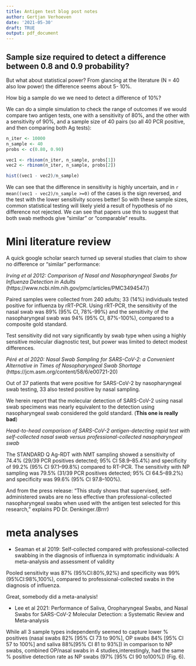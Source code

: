 ```yaml
---
title: Antigen test blog post notes
author: Gertjan Verhoeven
date: '2021-05-30'
draft: TRUE
output: pdf_document
---
```


## Sample size required to detect a difference between 0.8 and 0.9 probability?

But what about statistical power? From glancing at the literature (N = 40 also low power) the difference seems about 5- 10%.

How big a sample do we we need to detect a difference of 10%?

We can do a simple simulation to check the range of outcomes if we would compare two antigen tests, one with a sensitivity of 80%, and the other with a sensitivity of 90%, and a sample size of 40 pairs (so all 40 PCR positive, and then comparing both Ag tests):

```r
n_iter <- 10000
n_sample <- 40
probs <- c(0.80, 0.90)

vec1 <- rbinom(n_iter, n_sample, probs[1])
vec2 <- rbinom(n_iter, n_sample, probs[2])

hist((vec1 - vec2)/n_sample)
```
We can see that the difference in sensitivity is highly uncertain, and in `r mean((vec1 - vec2)/n_sample >=0)` of the cases is the sign reversed, and the test with the lower sensitivity scores better!
So with these sample sizes, common statistical testing will likely yield a result of hypothesis of no difference not rejected.
We can see that papers use this to suggest that both swab methods give "similar" or "comparable" results.

# Mini literature review

A quick google scholar search turned up several studies that claim to show no difference or "similar" performance:

*Irving et al 2012: Comparison of Nasal and Nasopharyngeal Swabs for Influenza Detection in Adults* (https://www.ncbi.nlm.nih.gov/pmc/articles/PMC3494547/)

Paired samples were collected from 240 adults; 33 (14%) individuals tested positive for influenza by rRT-PCR. Using rRT-PCR, the sensitivity of the nasal swab was 89% (95% CI, 78%-99%) and the sensitivity of the nasopharyngeal swab was 94% (95% CI, 87%-100%), compared to a composite gold standard.

Test sensitivity did not vary significantly by swab type when using a highly sensitive molecular diagnostic test, but power was limited to detect modest differences.

*Péré et al 2020: Nasal Swab Sampling for SARS-CoV-2: a Convenient Alternative in Times of Nasopharyngeal Swab Shortage* (https://jcm.asm.org/content/58/6/e00721-20)

Out of 37 patients that were positive for SARS-CoV-2 by nasopharyngeal swab testing, 33 also tested positive by nasal sampling.

We herein report that the molecular detection of SARS-CoV-2 using nasal swab specimens was nearly equivalent to the detection using nasopharyngeal swab considered the gold standard. (**This one is really bad**)

*Head-to-head comparison of SARS-CoV-2 antigen-detecting rapid test with self-collected nasal swab versus professional-collected nasopharyngeal swab*

The STANDARD Q Ag-RDT with NMT sampling showed a sensitivity of 74.4% (29/39 PCR positives detected; 95% CI 58.9–85.4%) and specificity of 99.2% (95% CI 97.1–99.8%) compared to RT-PCR. The sensitivity with NP sampling was 79.5% (31/39 PCR positives detected; 95% CI 64.5–89.2%) and specificity was 99.6% (95% CI 97.8–100%).

And from the press release: "This study shows that supervised, self-administered swabs are no less effective than professional-collected nasopharyngeal swabs when used with the antigen test selected for this research," explains PD Dr. Denkinger.(Brrr)

# meta analyses

* Seaman et al 2019: Self-collected compared with professional-collected swabbing in the diagnosis of influenza in symptomatic individuals: A meta-analysis and assessment of validity

Pooled sensitivity was 87% (95%CI:80%,92%) and specificity was 99% (95%CI:98%,100%), compared to professional-collected swabs in the diagnosis of influenza.

Great, somebody did a meta-analysis!

* Lee et al 2021: Performance of Saliva, Oropharyngeal Swabs, and Nasal Swabs for SARS-CoV-2 Molecular Detection: a Systematic Review and Meta-analysis

While all 3 sample types independently seemed to capture lower % positives (nasal swabs 82% [95% CI 73 to 90%], OP swabs 84% [95% CI 57 to 100%] and saliva 88%[95% CI 81 to 93%]) in comparison to NP swabs, combined OP/nasal swabs in 4 studies,interestingly, had the same % positive detection rate as NP swabs (97% [95% CI 90 to100%]) (Fig. 6).